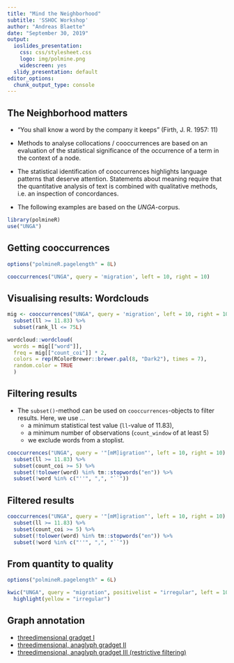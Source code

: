 ```yaml
---
title: "Mind the Neighborhood"
subtitle: 'SSHOC Workshop'
author: "Andreas Blaette"
date: "September 30, 2019"
output:
  ioslides_presentation:
    css: css/stylesheet.css
    logo: img/polmine.png
    widescreen: yes
  slidy_presentation: default
editor_options:
  chunk_output_type: console
---
```


## The Neighborhood matters

- "You shall know a word by the company it keeps" (Firth, J. R. 1957: 11)

- Methods to analyse collocations / cooccurrences are based on an evaluation of the statistical significance of the occurrence of a term in the context of a node.

- The statistical identification of cooccurrences highlights language patterns that deserve attention. Statements about meaning require that the quantitative analysis of text is combined with qualitative methods, i.e. an inspection of concordances. 

- The following examples are based on the *UNGA*-corpus.

```r
library(polmineR)
use("UNGA")
```


## Getting cooccurrences {.smaller}

```r
options("polmineR.pagelength" = 8L)
```

```r
cooccurrences("UNGA", query = 'migration', left = 10, right = 10)
```


## Visualising results: Wordclouds

```r
mig <- cooccurrences("UNGA", query = 'migration', left = 10, right = 10) %>%
  subset(ll >= 11.83) %>%
  subset(rank_ll <= 75L)

wordcloud::wordcloud(
  words = mig[["word"]],
  freq = mig[["count_coi"]] * 2,
  colors = rep(RColorBrewer::brewer.pal(8, "Dark2"), times = 7),
  random.color = TRUE
  )
```


## Filtering results

- The `subset()`-method can be used on `cooccurrences`-objects to filter results. Here, we use ...
  - a minimum statistical test value (`ll`-value of 11.83),
  - a minimum number of observations (`count_window` of at least 5) 
  - we exclude words from a stoplist. 

```r
cooccurrences("UNGA", query = '"[mM]igration"', left = 10, right = 10) %>% 
  subset(ll >= 11.83) %>%
  subset(count_coi >= 5) %>% 
  subset(!tolower(word) %in% tm::stopwords("en")) %>%
  subset(!word %in% c("''", ",", "``"))
```




## Filtered results {.smaller}

```r
cooccurrences("UNGA", query = '"[mM]igration"', left = 10, right = 10) %>% 
  subset(ll >= 11.83) %>%
  subset(count_coi >= 5) %>% 
  subset(!tolower(word) %in% tm::stopwords("en")) %>%
  subset(!word %in% c("''", ",", "``"))
```


## From quantity to quality {.smaller}

```r
options("polmineR.pagelength" = 6L)
```


```r
kwic("UNGA", query = "migration", positivelist = "irregular", left = 10L, right = 10L) %>%
  highlight(yellow = "irregular")
```

## Graph annotation 

* [threedimensional gradget I](https://polmine.github.io/gcdh_slides/widget_1.html)
* [threedimensional, anaglyph gradget II](https://polmine.github.io/gcdh_slides/widget_2.html)
* [threedimensional, anaglyph gradget III (restrictive filtering)](https://polmine.github.io/gcdh_slides/widget_3.html)

